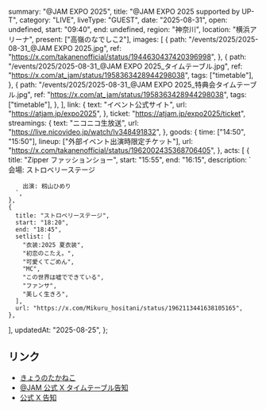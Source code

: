   summary: "@JAM EXPO 2025",
  title: "@JAM EXPO 2025 supported by UP-T",
  category: "LIVE",
  liveType: "GUEST",
  date: "2025-08-31",
  open: undefined,
  start: "09:40",
  end: undefined,
  region: "神奈川",
  location: "横浜アリーナ",
  present: ["高嶺のなでしこ2"],
  images: [
    {
      path: "/events/2025/2025-08-31_@JAM EXPO 2025.jpg",
      ref: "https://x.com/takanenofficial/status/1944630437420396998",
    },
    {
      path: "/events/2025/2025-08-31_@JAM EXPO 2025_タイムテーブル.jpg",
      ref: "https://x.com/at_jam/status/1958363428944298038",
      tags: ["timetable"],
    },
    {
      path: "/events/2025/2025-08-31_@JAM EXPO 2025_特典会タイムテーブル.jpg",
      ref: "https://x.com/at_jam/status/1958363428944298038",
      tags: ["timetable"],
    },
  ],
  link: {
    text: "イベント公式サイト",
    url: "https://atjam.jp/expo2025",
  },
  ticket: "https://atjam.jp/expo2025/ticket",
  streamings: {
    text: "ニコニコ生放送",
    url: "https://live.nicovideo.jp/watch/lv348491832",
  },
  goods: {
    time: ["14:50", "15:50"],
    lineup: ["外部イベント出演時限定チケット"],
    url: "https://x.com/takanenofficial/status/1962002435368706405",
  },
  acts: [
    {
      title: "Zipper ファッションショー",
      start: "15:55",
      end: "16:15",
      description: `
        会場: ストロベリーステージ
        
        出演: 籾山ひめり
      `,
    },
    {
      title: "ストロベリーステージ",
      start: "18:20",
      end: "18:45",
      setlist: [
        "衣装:2025 夏衣装",
        "初恋のこたえ。",
        "可愛くてごめん",
        "MC",
        "この世界は嘘でできている",
        "ファンサ",
        "美しく生きろ",
      ],
      url: "https://x.com/Mikuru_hositani/status/1962113441638105165",
    },
  ],
  updatedAt: "2025-08-25",
};

## リンク

- [きょうのたかねこ](https://x.com/takanenofficial/status/1962002435368706405)
- [@JAM 公式 X タイムテーブル告知](https://x.com/at_jam/status/1958363428944298038)
- [公式 X 告知](https://x.com/takanenofficial/status/1944630437420396998)
